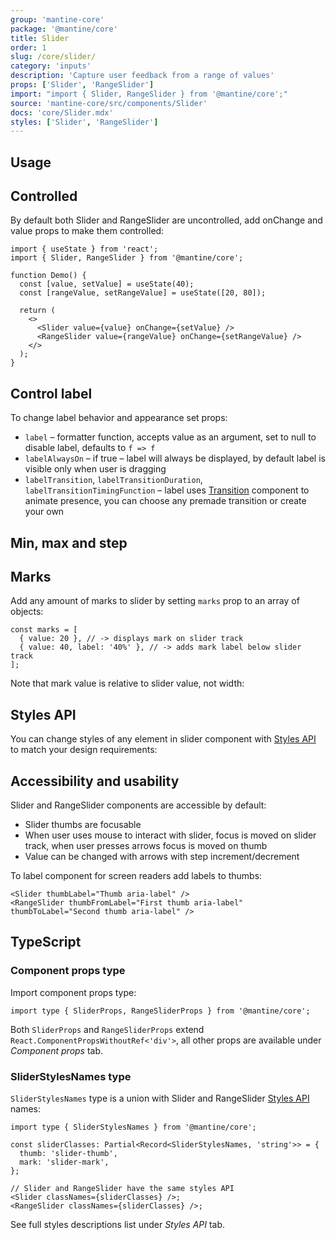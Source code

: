 ```yaml
---
group: 'mantine-core'
package: '@mantine/core'
title: Slider
order: 1
slug: /core/slider/
category: 'inputs'
description: 'Capture user feedback from a range of values'
props: ['Slider', 'RangeSlider']
import: "import { Slider, RangeSlider } from '@mantine/core';"
source: 'mantine-core/src/components/Slider'
docs: 'core/Slider.mdx'
styles: ['Slider', 'RangeSlider']
---
```



## Usage

<Demo data={SliderDemos.configurator} />

## Controlled

By default both Slider and RangeSlider are uncontrolled, add onChange and value props to make them controlled:

```tsx
import { useState } from 'react';
import { Slider, RangeSlider } from '@mantine/core';

function Demo() {
  const [value, setValue] = useState(40);
  const [rangeValue, setRangeValue] = useState([20, 80]);

  return (
    <>
      <Slider value={value} onChange={setValue} />
      <RangeSlider value={rangeValue} onChange={setRangeValue} />
    </>
  );
}
```

## Control label

To change label behavior and appearance set props:

- `label` – formatter function, accepts value as an argument, set to null to disable label, defaults to `f => f`
- `labelAlwaysOn` – if true – label will always be displayed, by default label is visible only when user is dragging
- `labelTransition`, `labelTransitionDuration`, `labelTransitionTimingFunction` – label uses [Transition](/core/transition/) component to animate presence, you can choose any premade transition or create your own

<Demo data={SliderDemos.label} />

## Min, max and step

<Demo data={SliderDemos.step} />

## Marks

Add any amount of marks to slider by setting `marks` prop to an array of objects:

```tsx
const marks = [
  { value: 20 }, // -> displays mark on slider track
  { value: 40, label: '40%' }, // -> adds mark label below slider track
];
```

Note that mark value is relative to slider value, not width:

<Demo data={SliderDemos.marks} />

## Styles API

You can change styles of any element in slider component with [Styles API](/theming/styles-api/) to match your design requirements:

<Demo data={SliderDemos.customize} />

## Accessibility and usability

Slider and RangeSlider components are accessible by default:

- Slider thumbs are focusable
- When user uses mouse to interact with slider, focus is moved on slider track, when user presses arrows focus is moved on thumb
- Value can be changed with arrows with step increment/decrement

To label component for screen readers add labels to thumbs:

```tsx
<Slider thumbLabel="Thumb aria-label" />
<RangeSlider thumbFromLabel="First thumb aria-label" thumbToLabel="Second thumb aria-label" />
```

## TypeScript

### Component props type

Import component props type:

```tsx
import type { SliderProps, RangeSliderProps } from '@mantine/core';
```

Both `SliderProps` and `RangeSliderProps` extend `React.ComponentPropsWithoutRef<'div'>`,
all other props are available under _Component props_ tab.

### SliderStylesNames type

`SliderStylesNames` type is a union with Slider and RangeSlider [Styles API](/theming/styles-api/) names:

```tsx
import type { SliderStylesNames } from '@mantine/core';

const sliderClasses: Partial<Record<SliderStylesNames, 'string'>> = {
  thumb: 'slider-thumb',
  mark: 'slider-mark',
};

// Slider and RangeSlider have the same styles API
<Slider classNames={sliderClasses} />;
<RangeSlider classNames={sliderClasses} />;
```

See full styles descriptions list under _Styles API_ tab.
